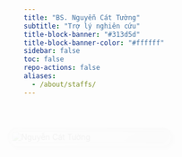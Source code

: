 ```yaml
---
title: "BS. Nguyễn Cát Tường"
subtitle: "Trợ lý nghiên cứu"
title-block-banner: "#313d5d"
title-block-banner-color: "#ffffff"
sidebar: false
toc: false
repo-actions: false
aliases: 
  - /about/staffs/
---
```


```{=html}
<style>
/* Container 2 cột */
.section-team-member {
  display: flex;
  justify-content: center;
  align-items: flex-start;
  gap: 40px;
  padding: 40px 20px;
}

/* Cột ảnh */
.section-team-member .profile-pic-wrapper {
  flex: 0 0 280px;
  position: sticky;
  top: 100px;
  opacity: 0;
  transform: translateX(-50px);
  animation: slideInLeft 1s ease forwards;
}
@keyframes slideInLeft {
  to { opacity: 1; transform: translateX(0); }
}

/* Ảnh */
.section-team-member .profile-pic {
  width: 100%;
  border-radius: 16px; /* bo góc nhẹ giống Bevel Rectangle */
  padding: 6px; /* tạo khoảng viền */
  background: linear-gradient(145deg, #ffffff, #c9c9c9); /* gradient sáng - tối mô phỏng bevel */
  
  box-shadow: inset 3px 3px 6px rgba(0,0,0,0.2),   /* bóng trong tối */
              inset -3px -3px 6px rgba(255,255,255,0.7), /* bóng trong sáng */
              4px 4px 10px rgba(0,0,0,0.3); /* bóng ngoài nhẹ */
  
  transition: transform 0.3s ease, box-shadow 0.3s ease;
}

.section-team-member .profile-pic:hover {
  transform: scale(1.05);
  box-shadow: inset 2px 2px 5px rgba(0,0,0,0.25),
              inset -2px -2px 5px rgba(255,255,255,0.8),
              6px 6px 14px rgba(0,0,0,0.4);
}

/* Cột nội dung */
.section-team-member .profile-content {
  flex: 1;
  max-width: 700px;
  background: #ffffff;
  border-radius: 16px;
  box-shadow: 0 6px 18px rgba(0,0,0,0.1);
  padding: 25px;
  line-height: 1.7;
  opacity: 0;
  transform: translateX(50px);
  animation: slideInRight 1s ease forwards;
  animation-delay: 0.3s;
}
@keyframes slideInRight {
  to { opacity: 1; transform: translateX(0); }
}

/* Tên chuyên gia: highlight + căn giữa */
.section-team-member .profile-content h2 {
  margin-top: 0;
  color: #313d5d;
  font-size: 1.8em;
  font-weight: bold;
  border-bottom: 2px solid #1265c9;
  padding-bottom: 10px;
  margin-bottom: 20px;
  text-align: center;
}

/* Văn bản: căn đều, không có background chữ */
.section-team-member .profile-content p {
  color: #444;
  font-size: 1em;
  margin-bottom: 20px;
  opacity: 0;
  transform: translateY(20px);
  transition: opacity 0.8s ease, transform 0.8s ease;
  text-align: justify;
}
.section-team-member .profile-content p.glow {
  opacity: 1;
  transform: translateY(0);
}
.section-team-member .profile-content p:nth-of-type(1).glow { transition-delay: 0.2s; }
.section-team-member .profile-content p:nth-of-type(2).glow { transition-delay: 0.5s; }
.section-team-member .profile-content p:nth-of-type(3).glow { transition-delay: 0.8s; }

/* Icons: căn giữa */
.section-team-member .contact-icons {
  margin-top: 20px;
  text-align: center;
  opacity: 0;
  transform: translateY(20px);
  transition: opacity 0.8s ease, transform 0.8s ease;
}
.section-team-member .contact-icons.glow {
  opacity: 1;
  transform: translateY(0);
  transition-delay: 1.2s;
}
.section-team-member .contact-icons a {
  margin: 0 10px;
  font-size: 1.6em;
  color: #313d5d;
  transition: color 0.3s ease, transform 0.3s ease;
}
.section-team-member .contact-icons a:hover {
  color: #1265c9;
  transform: scale(1.2);
}

/* Nút quay lại: căn giữa */
.section-team-member .back-btn {
  display: block;
  margin: 25px auto 0; /* căn giữa */
  padding: 12px 22px;
  background: #313d5d;
  color: #fff;
  border-radius: 8px;
  font-size: 1em;
  text-decoration: none;
  transition: background 0.3s ease, transform 0.3s ease, box-shadow 0.3s ease;
  text-align: center;
  width: fit-content;
}
.section-team-member .back-btn:hover {
  background: #1265c9;
  transform: translateY(-3px);
  box-shadow: 0 5px 15px rgba(18, 101, 201, 0.4);
}

/* Responsive */
@media (max-width: 900px) {
  .section-team-member {
    flex-direction: column;
    align-items: center;
  }
  .section-team-member .profile-pic-wrapper {
    position: relative;
    top: auto;
    margin-bottom: 20px;
    width: 60%;
  }
  .section-team-member .profile-content {
    width: 100%;
  }
}
</style>

<section class="section-team-member">

  <!-- Cột ảnh -->
  <div class="profile-pic-wrapper">
    <img src="images/nguyen-cat-tuong.jpg" alt="Nguyễn Cát Tường" class="profile-pic" id="expert-pic">
  </div>

  <!-- Cột nội dung -->
  <div class="profile-content">
    <h2>BS. Nguyễn Cát Tường</h2>
    <p>BS. Nguyễn Cát Tường hiện là Trợ lý nghiên cứu tại Viện Nghiên cứu Khoa học Dữ liệu và Y sinh học (BIODAS). Với nền tảng đào tạo chính quy ngành Y học Dự phòng tại Trường Đại học Y Dược – Đại học Huế (tốt nghiệp năm 2025), BS. Tường quan tâm đến các lĩnh vực y tế công cộng, quản lý bệnh không lây nhiễm và dịch tễ học dinh dưỡng.</p>
    <p>Trong quá trình học tập và nghiên cứu, BS. Tường đã tham gia nhiều công trình khoa học, tiêu biểu như nghiên cứu về tình trạng dinh dưỡng học sinh trung học cơ sở tại Huế (2023) và nghiên cứu về tính sẵn có, sẵn sàng của trạm y tế cơ sở trong quản lý bệnh không lây nhiễm tại Thừa Thiên Huế (2025). Các công bố này phản ánh định hướng nghiên cứu gắn liền với sức khỏe cộng đồng, tính thực tiễn và ứng dụng.</p>
    <p>Với vai trò trợ lý nghiên cứu tại BIODAS, BS. Nguyễn Cát Tường sẽ đồng hành trong các dự án phát triển biobank, quản trị rủi ro và khoa học dữ liệu y sinh, góp phần xây dựng nền tảng nghiên cứu bền vững và hội nhập quốc tế.</p>

    <div class="contact-icons">
      <a href="tel:0944461252" target="_blank"><i class="fa fa-phone"></i></a>
      <a href="mailto:cattuongjob035@gmail.com" target="_blank"><i class="fa fa-envelope"></i></a>
      <a href="https://www.facebook.com/nguyen.cat.tuong.750155/" target="_blank"><i class="fa fa-facebook"></i></a>
      <a href="https://www.linkedin.com/in/tuong-nguyen-960772378/" target="_blank"><i class="fa fa-linkedin"></i></a>

    </div>

    <a href="https://biodas.net/about/team.html" class="back-btn">← Quay lại danh sách Chuyên gia và Nhân sự</a>
  </div>

</section>

<link rel="stylesheet" href="https://cdnjs.cloudflare.com/ajax/libs/font-awesome/4.7.0/css/font-awesome.min.css">

<script>
// Parallax effect
window.addEventListener("scroll", function() {
  const pic = document.getElementById("expert-pic");
  const offset = window.scrollY * 0.0015; 
  pic.style.transform = `scale(${1 + offset})`;
});

// Glow on scroll
const observer = new IntersectionObserver(entries => {
  entries.forEach(entry => {
    if (entry.isIntersecting) {
      entry.target.classList.add("glow");
    }
  });
}, { threshold: 0.2 });

document.querySelectorAll(".profile-content p, .contact-icons, #expert-pic")
  .forEach(el => observer.observe(el));
</script>
```
